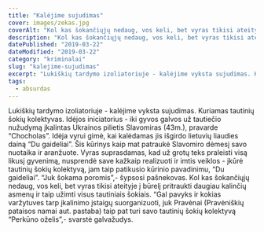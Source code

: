 ```yaml
---
title: "Kalėjime sujudimas"
cover: images/zekas.jpg
coverAlt: "Kol kas šokančiųjų nedaug, vos keli, bet vyras tikisi ateityje į būrelį pritraukti daugiau kalinčių asmenų."
description: "Kol kas šokančiųjų nedaug, vos keli, bet vyras tikisi ateityje į būrelį pritraukti daugiau kalinčių asmenų."
datePublished: "2019-03-22"
dateModified: "2019-03-22"
category: "kriminalai" 
slug: "kalejime-sujudimas"
excerpt: "Lukiškių tardymo izoliatoriuje - kalėjime vyksta sujudimas. Kuriamas tautinių šokių kolektyvas."
tags:
  - absurdas
---
```


Lukiškių tardymo izoliatoriuje - kalėjime vyksta sujudimas. Kuriamas tautinių šokių kolektyvas. Idėjos iniciatorius - iki gyvos galvos už tautiečio nužudymą įkalintas Ukrainos pilietis Slavomiras (43m.), pravarde “Chocholas”. Idėja vyrui gimė, kai kalėdamas jis išgirdo lietuvių liaudies dainą “Du gaideliai”. Šis kūrinys kaip mat patraukė Slavomiro dėmesį savo nuotaika ir aranžuote. Vyras suprasdamas, kad už grotų teks praleisti visą likusį gyvenimą, nusprendė save kažkaip realizuoti ir imtis veiklos - įkūrė tautinių šokių kolektyvą, jam taip patikusio kūrinio pavadinimu, “Du gaideliai”. “Juk šokama poromis”,- šypsosi pašnekovas. Kol kas šokančiųjų nedaug, vos keli, bet vyras tikisi ateityje į būrelį pritraukti daugiau kalinčių asmenų ir taip užimti visus tautiniais šokiais. “Gal pavyks ir kokias varžytuves tarp įkalinimo įstaigų suorganizuoti, juk Pravėnai (Pravėniškių pataisos namai aut. pastaba) taip pat turi savo tautinių šokių kolektyvą “Perkūno oželis”,- svarstė galvažudys.‍